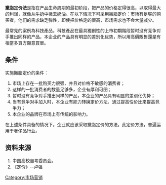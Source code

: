'''撇脂定价法'''是指在产品生命周期的最初阶段，把产品的价格定得很高，以取得最大的利润，就像从[[牛奶|牛奶]]中撇去[[鮮奶油|奶油]]。在以下情况下可采用撇脂定价：市场有足够的购买者，他们的需求缺乏弹性，即使把价格定的很高，市场需求也不会大量减少。

最常見的案例為科技產品，科技產品在最具獨創性的上市初期階段暂时没有竞争对手推出同样的产品，本企业的产品具有明显的差别化优势，所以用高價販售還是有相當多買方願意買單。
==条件==
实施撇脂定价的条件：

# 市场上存在一批购买力很强、并且对价格不敏感的消费者；
# 这样的一批消费者的数量足够多，企业有厚利可图；
# 暂时没有竞争对手推出同样的产品，本企业的产品具有明显的差别化优势；
# 当有竞争对手加入时，本企业有能力转换定价方法，通过提高性价比来提高竞争力；
# 本企业的品牌在市场上有传统的影响力。

在上述条件具备的情况下，企业就应该采取撇脂定价的方法。此定价方法，普遍运用于奢侈品行业。

==资料来源==
# 中国高校自考委员会。
# 《定价》--卢强
{{Marketing-stub}}
[[Category:市场营销|Category:市场营销]]
